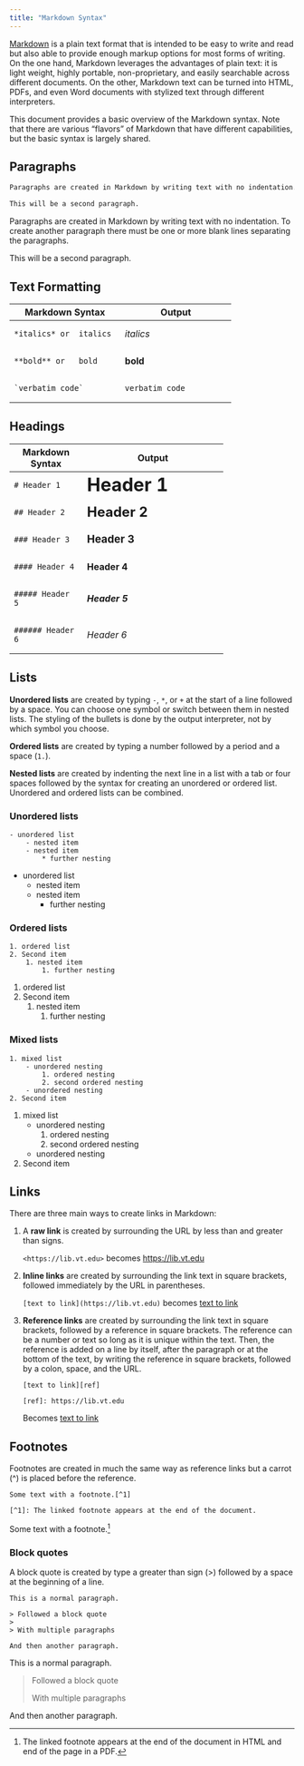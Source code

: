 ```yaml
---
title: "Markdown Syntax"
---
```


[Markdown](https://daringfireball.net/projects/markdown/syntax) is a plain text format that is intended to be easy to write and read but also able to provide enough markup options for most forms of writing. On the one hand, Markdown leverages the advantages of plain text: it is light weight, highly portable, non-proprietary, and easily searchable across different documents. On the other, Markdown text can be turned into HTML, PDFs, and even Word documents with stylized text through different interpreters.

This document provides a basic overview of the Markdown syntax. Note that there are various "flavors" of Markdown that have different capabilities, but the basic syntax is largely shared.

## Paragraphs
``` markdown
Paragraphs are created in Markdown by writing text with no indentation. To create another paragraph there must be one or more blank lines separating the paragraphs.

This will be a second paragraph.
```

Paragraphs are created in Markdown by writing text with no indentation. To create another paragraph there must be one or more blank lines separating the paragraphs.

This will be a second paragraph.

## Text Formatting

+-------------------------------------+-------------------------------------+
| Markdown Syntax                     | Output                              |
+=====================================+=====================================+
| ```                                 | *italics*                           |
| *italics* or _italics_              |                                     |
| ```                                 |                                     |
+-------------------------------------+-------------------------------------+
| ```                                 | **bold**                            | 
| **bold** or __bold__                |                                     |
| ```                                 |                                     |
+-------------------------------------+-------------------------------------+
| ```                                 | `verbatim code`                     |
| `verbatim code`                     |                                     |
| ```                                 |                                     |
+-------------------------------------+-------------------------------------+=

## Headings

+-----------------+-----------------------------------+
| Markdown Syntax | Output                            |
+=================+===================================+
| ```             | # Header 1 {.heading-output}      |
| # Header 1      |                                   |
| ```             |                                   |
+-----------------+-----------------------------------+
| ```             | ## Header 2 {.heading-output}     |
| ## Header 2     |                                   |
| ```             |                                   |
+-----------------+-----------------------------------+
| ```             | ### Header 3 {.heading-output}    |
| ### Header 3    |                                   |
| ```             |                                   |
+-----------------+-----------------------------------+
| ```             | #### Header 4 {.heading-output}   |
| #### Header 4   |                                   |
| ```             |                                   |
+-----------------+-----------------------------------+
| ```             | ##### Header 5 {.heading-output}  |
| ##### Header 5  |                                   |
| ```             |                                   |
+-----------------+-----------------------------------+
| ```             | ###### Header 6 {.heading-output} |
| ###### Header 6 |                                   |
| ```             |                                   |
+-----------------+-----------------------------------+

```{=html}
<style type="text/css">
.heading-output {
  border-bottom: none;
  margin-top: 0;
  margin-bottom: 0;
}
</style>
```

## Lists
**Unordered lists** are created by typing `-`, `*`, or `+` at the start of a line followed by a space. You can choose one symbol or switch between them in nested lists. The styling of the bullets is done by the output interpreter, not by which symbol you choose.

**Ordered lists** are created by typing a number followed by a period and a space (`1. `).

**Nested lists** are created by indenting the next line in a list with a tab or four spaces followed by the syntax for creating an unordered or ordered list. Unordered and ordered lists can be combined.

### Unordered lists

::: {layout-ncol="2"}
```
- unordered list
    - nested item
    - nested item
        * further nesting 
```

- unordered list
    - nested item
    - nested item
        - further nesting
:::

### Ordered lists

::: {layout-ncol="2"}
```
1. ordered list
2. Second item
    1. nested item
        1. further nesting
```

1. ordered list
2. Second item
    1. nested item
        1. further nesting
:::

### Mixed lists

::: {layout-ncol="2"}
```
1. mixed list
    - unordered nesting
        1. ordered nesting 
        2. second ordered nesting
    - unordered nesting
2. Second item
```

1. mixed list
    - unordered nesting
        1. ordered nesting 
        2. second ordered nesting
    - unordered nesting
2. Second item
:::

## Links
There are three main ways to create links in Markdown:

1. A **raw link** is created by surrounding the URL by less than and greater than signs.

    `<https://lib.vt.edu>` becomes <https://lib.vt.edu>

2. **Inline links** are created by surrounding the link text in square brackets, followed immediately by the URL in parentheses.

    `[text to link](https://lib.vt.edu)` becomes [text to link](https://lib.vt.edu)

3. **Reference links** are created by surrounding the link text in square brackets, followed by a reference in square brackets. The reference can be a number or text so long as it is unique within the text. Then, the reference is added on a line by itself, after the paragraph or at the bottom of the text, by writing the reference in square brackets, followed by a colon, space, and the URL.

    ```
    [text to link][ref]
    
    [ref]: https://lib.vt.edu
    ```
    
    Becomes [text to link](https://lib.vt.edu)

## Footnotes
Footnotes are created in much the same way as reference links but a carrot (^) is placed before the reference.

```
Some text with a footnote.[^1]

[^1]: The linked footnote appears at the end of the document.
```

Some text with a footnote.[^1]

[^1]: The linked footnote appears at the end of the document in HTML and end of the page in a PDF.

### Block quotes

A block quote is created by type a greater than sign (>) followed by a space at the beginning of a line.

```
This is a normal paragraph.

> Followed a block quote
> 
> With multiple paragraphs

And then another paragraph.
```

This is a normal paragraph.

> Followed a block quote
> 
> With multiple paragraphs

And then another paragraph.
